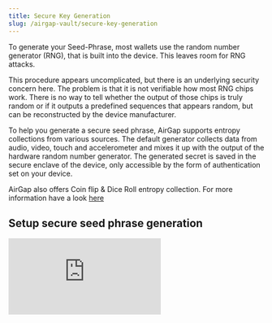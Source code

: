```yaml
---
title: Secure Key Generation
slug: /airgap-vault/secure-key-generation
---
```


To generate your Seed-Phrase, most wallets use the random number generator (RNG), that is built into the device. This leaves room for RNG attacks.

This procedure appears uncomplicated, but there is an underlying security concern here. The problem is that it is not verifiable how most RNG chips work. There is no way to tell whether the output of those chips is truly random or if it outputs a predefined sequences that appears random, but can be reconstructed by the device manufacturer.

To help you generate a secure seed phrase, AirGap supports entropy collections from various sources. The default generator collects data from audio, video, touch and accelerometer and mixes it up with the output of the hardware random number generator.
The generated secret is saved in the secure enclave of the device, only accessible by the form of authentication set on your device.

AirGap also offers Coin flip & Dice Roll entropy collection. For more information have a look [here](/airgap-vault/coin-flip-dice-roll-entropy-collection)

## Setup secure seed phrase generation

<div class="yt-container">
  <iframe
    class="yt-video"
    src="https://www.youtube.com/embed/MIGSf8Lisc4"
    frameborder="0"
    allowfullscreen
  ></iframe>
</div>
